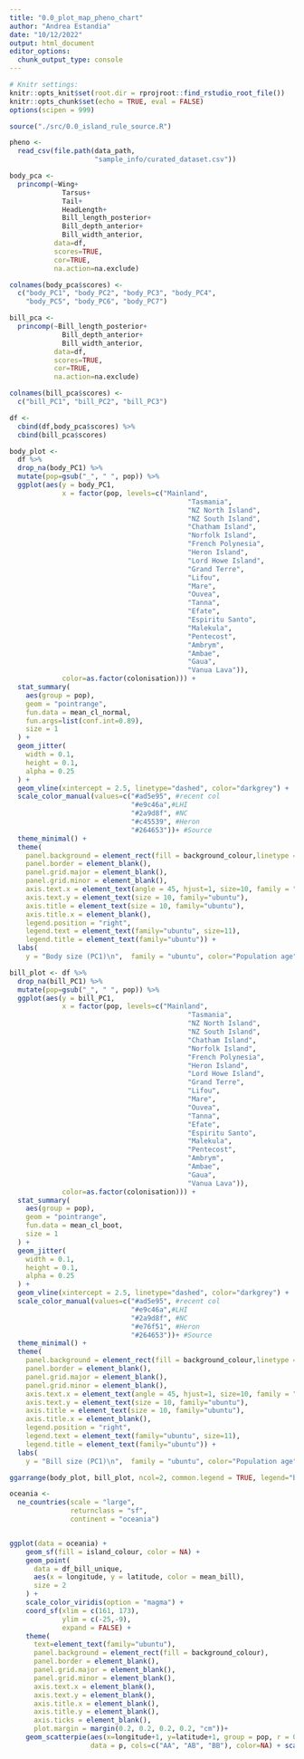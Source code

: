 ```yaml
---
title: "0.0_plot_map_pheno_chart"
author: "Andrea Estandia"
date: "10/12/2022"
output: html_document
editor_options: 
  chunk_output_type: console
---
```


```r
# Knitr settings: 
knitr::opts_knit$set(root.dir = rprojroot::find_rstudio_root_file())
knitr::opts_chunk$set(echo = TRUE, eval = FALSE)
options(scipen = 999)
```

```r
source("./src/0.0_island_rule_source.R")
```

```r
pheno <-
  read_csv(file.path(data_path, 
                     "sample_info/curated_dataset.csv"))
```

```r
body_pca <-
  princomp(~Wing+
             Tarsus+
             Tail+
             HeadLength+
             Bill_length_posterior+
             Bill_depth_anterior+
             Bill_width_anterior,
           data=df,
           scores=TRUE,
           cor=TRUE,
           na.action=na.exclude)

colnames(body_pca$scores) <- 
  c("body_PC1", "body_PC2", "body_PC3", "body_PC4",
    "body_PC5", "body_PC6", "body_PC7")

bill_pca <-
  princomp(~Bill_length_posterior+
             Bill_depth_anterior+
             Bill_width_anterior,
           data=df,
           scores=TRUE,
           cor=TRUE,
           na.action=na.exclude)

colnames(bill_pca$scores) <- 
  c("bill_PC1", "bill_PC2", "bill_PC3")

df <- 
  cbind(df,body_pca$scores) %>% 
  cbind(bill_pca$scores)
```

```r
body_plot <- 
  df %>%
  drop_na(body_PC1) %>% 
  mutate(pop=gsub("_", " ", pop)) %>%
  ggplot(aes(y = body_PC1,
             x = factor(pop, levels=c("Mainland",
                                            "Tasmania",
                                            "NZ North Island",
                                            "NZ South Island",
                                            "Chatham Island",
                                            "Norfolk Island",
                                            "French Polynesia",
                                            "Heron Island",
                                            "Lord Howe Island",
                                            "Grand Terre",
                                            "Lifou",
                                            "Mare",
                                            "Ouvea",
                                            "Tanna",
                                            "Efate",
                                            "Espiritu Santo",
                                            "Malekula",
                                            "Pentecost",
                                            "Ambrym",
                                            "Ambae",
                                            "Gaua",
                                            "Vanua Lava")),
             color=as.factor(colonisation))) +
  stat_summary(
    aes(group = pop),
    geom = "pointrange",
    fun.data = mean_cl_normal,
    fun.args=list(conf.int=0.89),
    size = 1
  ) +
  geom_jitter(
    width = 0.1,
    height = 0.1,
    alpha = 0.25
  ) +
  geom_vline(xintercept = 2.5, linetype="dashed", color="darkgrey") +
  scale_color_manual(values=c("#ad5e95", #recent col
                              "#e9c46a",#LHI
                              "#2a9d8f", #NC
                              "#c45539", #Heron
                              "#264653"))+ #Source
  theme_minimal() +
  theme(
    panel.background = element_rect(fill = background_colour,linetype = "blank"),
    panel.border = element_blank(),
    panel.grid.major = element_blank(),
    panel.grid.minor = element_blank(), 
    axis.text.x = element_text(angle = 45, hjust=1, size=10, family = "ubuntu"),
    axis.text.y = element_text(size = 10, family="ubuntu"),
    axis.title = element_text(size = 10, family="ubuntu"),
    axis.title.x = element_blank(),
    legend.position = "right",
    legend.text = element_text(family="ubuntu", size=11),
    legend.title = element_text(family="ubuntu")) +
  labs(
    y = "Body size (PC1)\n",  family = "ubuntu", color="Population age")

bill_plot <- df %>%
  drop_na(bill_PC1) %>% 
  mutate(pop=gsub("_", " ", pop)) %>%
  ggplot(aes(y = bill_PC1,
             x = factor(pop, levels=c("Mainland",
                                            "Tasmania",
                                            "NZ North Island",
                                            "NZ South Island",
                                            "Chatham Island",
                                            "Norfolk Island",
                                            "French Polynesia",
                                            "Heron Island",
                                            "Lord Howe Island",
                                            "Grand Terre",
                                            "Lifou",
                                            "Mare",
                                            "Ouvea",
                                            "Tanna",
                                            "Efate",
                                            "Espiritu Santo",
                                            "Malekula",
                                            "Pentecost",
                                            "Ambrym",
                                            "Ambae",
                                            "Gaua",
                                            "Vanua Lava")),
             color=as.factor(colonisation))) +
  stat_summary(
    aes(group = pop),
    geom = "pointrange",
    fun.data = mean_cl_boot,
    size = 1
  ) +
  geom_jitter(
    width = 0.1,
    height = 0.1,
    alpha = 0.25
  ) +
  geom_vline(xintercept = 2.5, linetype="dashed", color="darkgrey") +
  scale_color_manual(values=c("#ad5e95", #recent col
                              "#e9c46a",#LHI
                              "#2a9d8f", #NC
                              "#e76f51", #Heron
                              "#264653"))+ #Source
  theme_minimal() +
  theme(
    panel.background = element_rect(fill = background_colour,linetype = "blank"),
    panel.border = element_blank(),
    panel.grid.major = element_blank(),
    panel.grid.minor = element_blank(), 
    axis.text.x = element_text(angle = 45, hjust=1, size=10, family = "ubuntu"),
    axis.text.y = element_text(size = 10, family="ubuntu"),
    axis.title = element_text(size = 10, family="ubuntu"),
    axis.title.x = element_blank(),
    legend.position = "right",
    legend.text = element_text(family="ubuntu", size=11),
    legend.title = element_text(family="ubuntu")) +
  labs(
    y = "Bill size (PC1)\n",  family = "ubuntu", color="Population age")

ggarrange(body_plot, bill_plot, ncol=2, common.legend = TRUE, legend="bottom")

```

```r
oceania <-
  ne_countries(scale = "large",
               returnclass = "sf",
               continent = "oceania")


ggplot(data = oceania) +
    geom_sf(fill = island_colour, color = NA) +
    geom_point(
      data = df_bill_unique,
      aes(x = longitude, y = latitude, color = mean_bill),
      size = 2
    ) +
    scale_color_viridis(option = "magma") +
    coord_sf(xlim = c(161, 173),
             ylim = c(-25,-9),
             expand = FALSE) +
    theme(
      text=element_text(family="ubuntu"),
      panel.background = element_rect(fill = background_colour),
      panel.border = element_blank(),
      panel.grid.major = element_blank(),
      panel.grid.minor = element_blank(),
      axis.text.x = element_blank(),
      axis.text.y = element_blank(),
      axis.title.x = element_blank(),
      axis.title.y = element_blank(),
      axis.ticks = element_blank(),
      plot.margin = margin(0.2, 0.2, 0.2, 0.2, "cm"))+
    geom_scatterpie(aes(x=longitude+1, y=latitude+1, group = pop, r = 0.6), 
                    data = p, cols=c("AA", "AB", "BB"), color=NA) + scale_fill_manual(values=c("#22577E",
                                                                                               "#247881",
                                                                                               "#43919B"))
```

